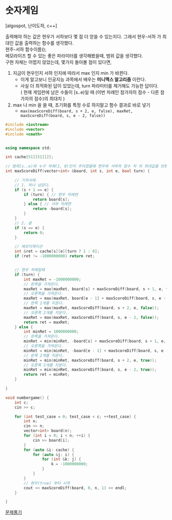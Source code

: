 # 숫자게임

[algospot, 난이도하, c++]

출력해야 하는 값은 현우가 서하보다 몇 점 더 얻을 수 있는지다. 그래서 현우-서하 가 최대인 값을 출력하는 함수를 생각했다.<br/>
현주-서하 함수이름();<br/>
메모라이즈 할 수 있는 좋은 파라미터를 생각해봤을때, 범위 값을 생각했다.<br/>
구현 자체는 어렵지 않았는데, 몇가지 돌아볼 점이 있다면,<br/>

1. 지금이 현우인지 서하 인지에 따라서 max 인지 min 가 바뀐다.
    - 이게 알고보니 인공지능 과목에서 배우는 **미니맥스 알고리즘** 이란다.
    - 사실 더 최적화된 답이 있었는데, turn 파라미터를 제거해도 가능한 답이다.<br/>
   ( 현재 게임판에 남은 수들이 [s..e)일 때 (이번 차례인 참가자의 점수 - 다른 참가자의 점수)의 최대치 )
2. max 나 min 을 쓸 때, 초기화를 특정 수로 하지말고 함수 결과로 바로 넣기
    - `max(maxScoreDiff(board, s + 2, e, false), maxRet, maxScoreDiff(board, s, e - 2, false))`



```cpp
#include <iostream>
#include <vector>
#include <cmath>


using namespace std;

int cache[51][51][2];

// 범위[s..e)와 누구 차례(1, 0)인지 주어졌을때 현우와 서하의 점수 차 의 최대값을 반환한다.
int maxScoreDiff(vector<int> &board, int s, int e, bool turn) {

    // 기저사례
    // 1. 하나 남았다.
    if (s + 1 == e) {
        if (turn) { // 현우 차례면
            return board[s];
        } else { // 서하 차례면
            return -board[s];
        }
    }
    // 2. 끝
    if (s == e) {
        return 0;
    }

    // 메모이제이션
    int &ret = cache[s][e][turn ? 1 : 0];
    if (ret != -1000000000) return ret;


    // 현우 차례일때
    if (turn) {
        int maxRet = -1000000000;
        // 왼쪽을 가져온다.
        maxRet = max(maxRet, board[s] + maxScoreDiff(board, s + 1, e, false));
        // 오른쪽을 가져온다.
        maxRet = max(maxRet, board[e - 1] + maxScoreDiff(board, s, e - 1, false));
        // 왼쪽 2개를 지운다.
        maxRet = max(maxRet, maxScoreDiff(board, s + 2, e, false));
        // 오른쪽 2개를 지운다.
        maxRet = max(maxRet, maxScoreDiff(board, s, e - 2, false));
        return ret = maxRet;
    } else {
        int minRet = 1000000000;
        // 왼쪽을 가져온다.
        minRet = min(minRet, -board[s] + maxScoreDiff(board, s + 1, e, true));
        // 오른쪽을 가져온다.
        minRet = min(minRet, -board[e - 1] + maxScoreDiff(board, s, e - 1, true));
        // 왼쪽 2개를 지운다.
        minRet = min(minRet, maxScoreDiff(board, s + 2, e, true));
        // 오른쪽 2개를 지운다.
        minRet = min(minRet, maxScoreDiff(board, s, e - 2, true));
        return ret = minRet;
    }

}

void numbergame() {
    int c;
    cin >> c;

    for (int test_case = 0; test_case < c; ++test_case) {
        int n;
        cin >> n;
        vector<int> board(n);
        for (int i = 0; i < n; ++i) {
            cin >> board[i];
        }
        for (auto &i: cache) {
            for (auto &j: i) {
                for (int &k: j) {
                    k = -1000000000;
                }
            }
        }
        // 현우(true) 부터 시작
        cout << maxScoreDiff(board, 0, n, 1) << endl;
    }

}

```

[문제풀기](https://algospot.com/judge/problem/read/NUMBERGAME)

